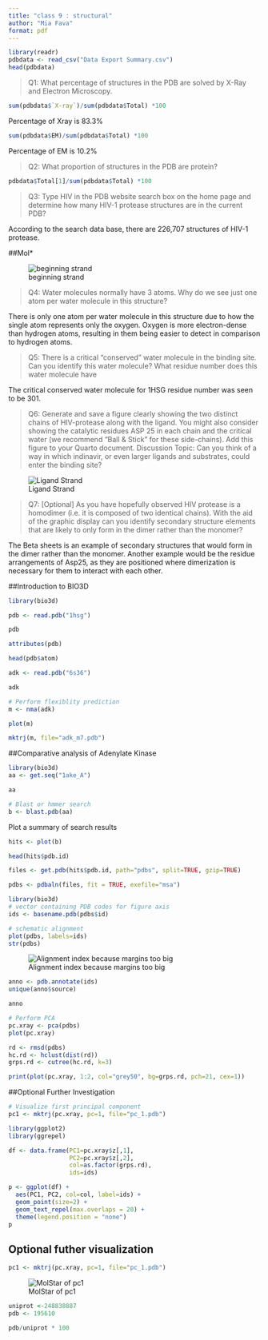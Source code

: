 ```yaml
---
title: "class 9 : structural"
author: "Mia Fava"
format: pdf
---
```


```r
library(readr)
pdbdata <- read_csv("Data Export Summary.csv")
head(pdbdata)
```

> Q1: What percentage of structures in the PDB are solved by X-Ray and Electron Microscopy.

```r
sum(pdbdata$`X-ray`)/sum(pdbdata$Total) *100
```

Percentage of Xray is 83.3%

```r
sum(pdbdata$EM)/sum(pdbdata$Total) *100
```

Percentage of EM is 10.2%

> Q2: What proportion of structures in the PDB are protein?

```r
pdbdata$Total[1]/sum(pdbdata$Total) *100
```

> Q3: Type HIV in the PDB website search box on the home page and determine how many HIV-1 protease structures are in the current PDB?

According to the search data base, there are 226,707 structures of HIV-1 protease.

##Mol\*

![beginning strand](hsgimage.png)

> Q4: Water molecules normally have 3 atoms. Why do we see just one atom per water molecule in this structure?

There is only one atom per water molecule in this structure due to how the single atom represents only the oxygen. Oxygen is more electron-dense than hydrogen atoms, resulting in them being easier to detect in comparison to hydrogen atoms.

> Q5: There is a critical “conserved” water molecule in the binding site. Can you identify this water molecule? What residue number does this water molecule have

The critical conserved water molecule for 1HSG residue number was seen to be 301.

> Q6: Generate and save a figure clearly showing the two distinct chains of HIV-protease along with the ligand. You might also consider showing the catalytic residues ASP 25 in each chain and the critical water (we recommend “Ball & Stick” for these side-chains). Add this figure to your Quarto document. Discussion Topic: Can you think of a way in which indinavir, or even larger ligands and substrates, could enter the binding site?

![Ligand Strand](2aspligands.png)

> Q7: \[Optional\] As you have hopefully observed HIV protease is a homodimer (i.e. it is composed of two identical chains). With the aid of the graphic display can you identify secondary structure elements that are likely to only form in the dimer rather than the monomer?

The Beta sheets is an example of secondary structures that would form in the dimer rather than the monomer. Another example would be the residue arrangements of Asp25, as they are positioned where dimerization is necessary for them to interact with each other.

##Introduction to BIO3D

```r
library(bio3d)
```

```r
pdb <- read.pdb("1hsg")
```

```r
pdb
```

```r
attributes(pdb)
```

```r
head(pdb$atom)
```

```r
adk <- read.pdb("6s36")
```

```r
adk
```

```r
# Perform flexiblity prediction
m <- nma(adk)
```

```r
plot(m)
```

```r
mktrj(m, file="adk_m7.pdb")
```

##Comparative analysis of Adenylate Kinase 

```r
library(bio3d)
aa <- get.seq("1ake_A")
```

```r
aa
```

```r
# Blast or hmmer search 
b <- blast.pdb(aa)
```

Plot a summary of search results
```r
hits <- plot(b)
```

```r
head(hits$pdb.id)
```

```r
files <- get.pdb(hits$pdb.id, path="pdbs", split=TRUE, gzip=TRUE)
```

```r
pdbs <- pdbaln(files, fit = TRUE, exefile="msa")
```

```r
library(bio3d)
# vector containing PDB codes for figure axis
ids <- basename.pdb(pdbs$id)

# schematic alignment
plot(pdbs, labels=ids)
str(pdbs)
```
![Alignment index because margins too big](alignmentindex.png)


```r
anno <- pdb.annotate(ids)
unique(anno$source)
```

```r
anno
```

```r
# Perform PCA
pc.xray <- pca(pdbs)
plot(pc.xray)
```

```r
rd <- rmsd(pdbs)
hc.rd <- hclust(dist(rd))
grps.rd <- cutree(hc.rd, k=3)

print(plot(pc.xray, 1:2, col="grey50", bg=grps.rd, pch=21, cex=1))
```

##Optional Further Investigation

```r
# Visualize first principal component
pc1 <- mktrj(pc.xray, pc=1, file="pc_1.pdb")
```

```r
library(ggplot2)
library(ggrepel)
```

```r
df <- data.frame(PC1=pc.xray$z[,1], 
                 PC2=pc.xray$z[,2], 
                 col=as.factor(grps.rd),
                 ids=ids)

p <- ggplot(df) + 
  aes(PC1, PC2, col=col, label=ids) +
  geom_point(size=2) +
  geom_text_repel(max.overlaps = 20) +
  theme(legend.position = "none")
p
```

## Optional futher visualization 

```r
pc1 <- mktrj(pc.xray, pc=1, file="pc_1.pdb")
```


![MolStar of pc1](PC_1.PDB.png)
```r
uniprot <-248838887
pdb <- 195610

pdb/uniprot * 100
```




